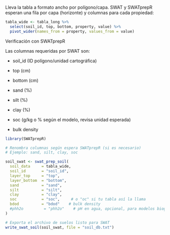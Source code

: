 

Lleva la tabla a formato ancho por polígono/capa. SWAT y SWATprepR esperan una fila por capa (horizonte) y columnas para cada propiedad:

```r

tabla_wide <- tabla_long %>%
  select(soil_id, top, bottom, property, value) %>%
  pivot_wider(names_from = property, values_from = value)

```

Verificación con SWATprepR

Las columnas requeridas por SWAT son:

* soil_id (ID polígono/unidad cartográfica)

* top (cm)

* bottom (cm)

* sand (%)

* silt (%)

* clay (%)

* soc (g/kg o % según el modelo, revisa unidad esperada)

* bulk density


```r

library(SWATprepR)

# Renombra columnas según espera SWATprepR (si es necesario)
# Ejemplo: sand, silt, clay, soc

soil_swat <- swat_prep_soil(
  soil_data     = tabla_wide,
  soil_id       = "soil_id",
  layer_top     = "top",
  layer_bottom  = "bottom",
  sand          = "sand",
  silt          = "silt",
  clay          = "clay",
  soc           = "soc",     # o "oc" si tu tabla así la llama
  bdod          = "bdod"    # bulk density
  #phh2o         = "phh2o"    # pH en agua, opcional, para modelos biogeoquímicos
)

# Exporta el archivo de suelos listo para SWAT
write_swat_soil(soil_swat, file = "soil_db.txt")

```


